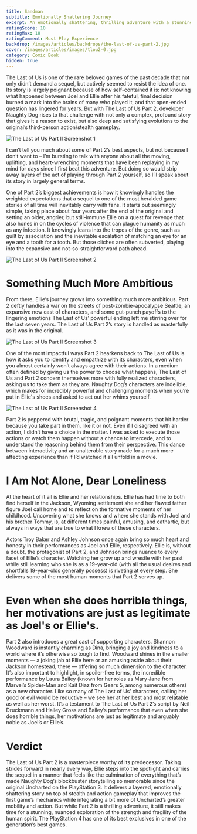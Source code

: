 ```yaml
---
title: Sandman
subtitle: Emotionally Shattering Journey
excerpt: An emotionally shattering, thrilling adventure with a stunning and nuanced exploration of the strength and fragility of the human spirit.
ratingScore: 10
ratingMax: 10
ratingComment: Must Play Experience
backdrop: /images/articles/backdrops/the-last-of-us-part-2.jpg
cover: /images/articles/images/tlou2-0.jpg
category: Comic Book
hidden: true
---
```


The Last of Us is one of the rare beloved games of the past decade that not only didn’t demand a sequel, but
actively seemed to resist the idea of one. Its story is largely poignant because of how self-contained it
is: not knowing what happened between Joel and Ellie after his fateful, final decision burned a mark into
the brains of many who played it, and that open-ended question has lingered for years. But with The Last of
Us Part 2, developer Naughty Dog rises to that challenge with not only a complex, profound story that gives
it a reason to exist, but also deep and satisfying evolutions to the original’s third-person action/stealth
gameplay.

![The Last of Us Part II Screenshot 1](/images/articles/images/tlou2-1.jpg)

I can’t tell you much about some of Part 2’s best aspects, but not because I don’t want to – I’m bursting to
talk with anyone about all the moving, uplifting, and heart-wrenching moments that have been replaying in my
mind for days since I first beat this adventure. But doing so would strip away layers of the act of playing
through Part 2 yourself, so I’ll speak about its story in largely general terms.

One of Part 2’s biggest achievements is how it knowingly handles the weighted expectations that a sequel to
one of the most heralded game stories of all time will inevitably carry with fans. It starts out seemingly
simple, taking place about four years after the end of the original and setting an older, angrier, but
still-immune Ellie on a quest for revenge that also hones in on the cycles of violence that can plague
humanity as much as any infection. It knowingly leans into the tropes of the genre, such as guilt by
association and the inevitable escalation of matching an eye for an eye and a tooth for a tooth. But those
cliches are often subverted, playing into the expansive and not-so-straightforward path ahead.

![The Last of Us Part II Screenshot 2](/images/articles/images/tlou2-2.png)

# Something Much More Ambitious

From there, Ellie’s journey grows into something much more ambitious. Part 2 deftly handles a war on the
streets of post-zombie-apocalypse Seattle, an expansive new cast of characters, and some gut-punch payoffs
to the lingering emotions The Last of Us’ powerful ending left me stirring over for the last seven years.
The Last of Us Part 2’s story is handled as masterfully as it was in the original.

![The Last of Us Part II Screenshot 3](/images/articles/images/tlou2-3.png)

One of the most impactful ways Part 2 hearkens back to The Last of Us is how it asks you to identify and
empathize with its characters, even when you almost certainly won’t always agree with their actions. In a
medium often defined by giving us the power to choose what happens, The Last of Us and Part 2 concern
themselves more with fully realized characters, asking us to take them as they are. Naughty Dog’s characters
are indelible, which makes for incredibly powerful and challenging moments when you’re put in Ellie's shoes
and asked to act out her whims yourself.

![The Last of Us Part II Screenshot 4](/images/articles/images/tlou2-4.png)

Part 2 is peppered with brutal, tragic, and poignant moments that hit harder because you take part in them,
like it or not. Even if I disagreed with an action, I didn’t have a choice in the matter. I was asked to
execute those actions or watch them happen without a chance to intercede, and to understand the reasoning
behind them from their perspective. This dance between interactivity and an unalterable story made for a
much more affecting experience than if I’d watched it all unfold in a movie.

# I Am Not Alone, Dear Loneliness

At the heart of it all is Ellie and her relationships. Ellie has had time to both find herself in the
Jackson, Wyoming settlement she and her flawed father figure Joel call home and to reflect on the formative
moments of her childhood. Uncovering what she knows and where she stands with Joel and his brother Tommy,
is, at different times painful, amusing, and cathartic, but always in ways that are true to what I knew of
these characters.

Actors Troy Baker and Ashley Johnson once again bring so much heart and honesty in their performances as
Joel and Ellie, respectively. Ellie is, without a doubt, the protagonist of Part 2, and Johnson brings
nuance to every facet of Ellie’s character. Watching her grow up and wrestle with her past while still
learning who she is as a 19-year-old (with all the usual desires and shortfalls 19-year-olds generally
possess) is riveting at every step. She delivers some of the most human moments that Part 2 serves up.

# Even when she does horrible things, her motivations are just as legitimate as Joel's or Ellie's.

Part 2 also introduces a great cast of supporting characters. Shannon Woodward is instantly charming as
Dina, bringing a joy and kindness to a world where it’s otherwise so tough to find. Woodward shines in the
smaller moments — a joking jab at Ellie here or an amusing aside about their Jackson homestead, there —
offering so much dimension to the character. It’s also important to highlight, in spoiler-free terms, the
incredible performance by Laura Bailey (known for her roles as Mary Jane from Marvel’s Spider-Man and Kait
Diaz from Gears 5, among numerous others) as a new character. Like so many of The Last of Us’ characters,
calling her good or evil would be reductive – we see her at her best and most relatable as well as her
worst. It’s a testament to The Last of Us Part 2’s script by Neil Druckmann and Halley Gross and Bailey’s
performance that even when she does horrible things, her motivations are just as legitimate and arguably
noble as Joel’s or Ellie’s.

# Verdict

The Last of Us Part 2 is a masterpiece worthy of its predecessor. Taking strides forward in nearly every
way, Ellie steps into the spotlight and carries the sequel in a manner that feels like the culmination of
everything that’s made Naughty Dog’s blockbuster storytelling so memorable since the original Uncharted on
the PlayStation 3. It delivers a layered, emotionally shattering story on top of stealth and action gameplay
that improves the first game’s mechanics while integrating a bit more of Uncharted’s greater mobility and
action. But while Part 2 is a thrilling adventure, it still makes time for a stunning, nuanced exploration
of the strength and fragility of the human spirit. The PlayStation 4 has one of its best exclusives in one
of the generation’s best games.

